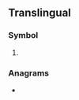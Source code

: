 {{also|mz|.mz}}
==Translingual==

===Symbol===
{{mul-symbol}}

# {{ISO 3166|1|2|Mozambique}}

===Anagrams===

* {{l|mul|ZM}}